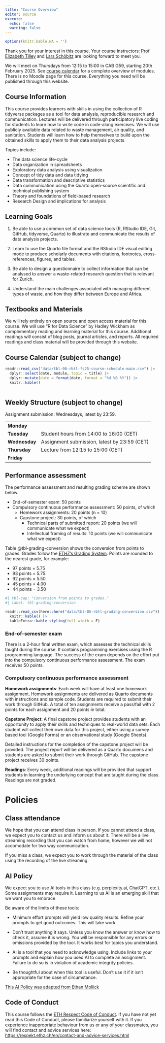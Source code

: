 ```yaml
---
title: "Course Overview"
editor: source
execute: 
  echo: false
  warning: false
---
```


```r
options(knitr.kable.NA = '')
```


Thank you for your interest in this course. Your course instructors: [Prof Elizabeth Tilley](https://ghe.ethz.ch/about/people/person-detail.MTc2MjI5.TGlzdC80MTI2LC0xNDYwMDMwNTU3.html) and [Lars Schöbitz](https://ghe.ethz.ch/about/people/person-detail.MjkyODc2.TGlzdC80MTI2LC0xNDYwMDMwNTU3.html) are looking forward to meet you.

We will meet on [Thursdays from 12:15 to 15:00 in CAB G59]{.highlight-peach}, starting 20th February 2025. See [course calendar](calendar.qmd) for a complete overview of modules. [There is no Moodle page for this course. Everything you need will be published through this website.]{.highlight-peach}

## Course Information

This course provides learners with skills in using the collection of R tidyverse packages as a tool for data analysis, reproducible research and communication. Lectures will be delivered through participatory live coding for students to learn how to write code in code-along exercises. We will use publicly available data related to waste management, air quality, and sanitation. Students will learn how to help themselves to build upon the obtained skills to apply them to their data analysis projects.

Topics include:

-   The data science life-cycle
-   Data organization in spreadsheets
-   Exploratory data analysis using visualization
-   Concept of tidy data and data tidying
-   Data transformation and descriptive statistics
-   Data communication using the Quarto open-source scientific and technical publishing system
- Theory and foundations of field-based research
- Research Design and implications for analysis


## Learning Goals

1.  Be able to use a common set of data science tools (R, RStudio IDE, Git, GitHub, tidyverse, Quarto) to illustrate and communicate the results of data analysis projects.

2.  Learn to use the Quarto file format and the RStudio IDE visual editing mode to produce scholarly documents with citations, footnotes, cross-references, figures, and tables.

3. Be able to design a questionnaire to collect information that can be analysed to answer a waste-related research question that is relevant for Zurich.

4. Understand the main challenges associated with managing different types of waste, and how they differ between Europe and Africa.

## Textbooks and Materials

We will rely entirely on open source and open access material for this course. We will use "R for Data Science" by Hadley Wickham as complementary reading and learning material for this course. Additional readings will consist of blog posts, journal articles, and reports. All required readings and class material will be provided through this website.

## Course Calendar (subject to change)

```r
readr::read_csv("data/tbl-00-rbtl-fs25-course-schedule-main.csv") |> 
  dplyr::select(date, module, topic = title) |> 
  dplyr::mutate(date = format(date, format = "%d %B %Y")) |> 
  knitr::kable()
  
```

## Weekly Structure (subject to change)

Assignment submission: Wednesdays, latest by 23:59.

|               |                                            |
|---------------|--------------------------------------------|
| **Monday**    |                                            |
| **Tuesday**   | Student hours from 14:00 to 16:00 (CET) |
| **Wednesday** | Assignment submission, latest by 23:59 (CET)   |
| **Thursday**  | Lecture from 12:15 to 15:00 (CET) |
| **Friday**    |                                            |


## Performance assessment

The performance assessment and resulting grading scheme are shown below.

-   End-of-semester exam: 50 points
-   Compulsory continuous performance assessment: 50 points, of which
    -   Homework assignments: 20 points (n = 10)
    -   Capstone project: 30 points, of which 
        - Technical parts of submitted report: 20 points (we will communicate what we expect) 
        - Intellectual framing of results: 10 points (we will communicate what we expect)
  
Table @tbl-grading-conversion shows the conversion from points to grades. Grades follow the [ETHZ's Grading System](https://ethz.ch/content/dam/ethz/main/education/rechtliches-abschluesse/grading.pdf). Points are rounded to the nearest grade, for example:

- 97 points = 5.75
- 93 points = 5.75
- 92 points = 5.50
- 45 points = 4.00
- 44 points = 3.50

```r
#| tbl-cap: "Conversion from points to grades."
#| label: tbl-grading-conversion

readr::read_csv(here::here("data/tbl-05-rbtl-grading-conversion.csv")) |>
  knitr::kable() |> 
  kableExtra::kable_styling(full_width = F)

```

### End-of-semester exam

There is a 2-hour final written exam, which assesses the technical skills taught during the course. It contains programming exercises using the R programming language. The success of the exam depends on the effort put into the compulsory continuous performance assessment. The exam receives 50 points.

### Compulsory continuous performance assessment

**Homework assignments**: Each week will have at least one homework assignment. Homework assignments are delivered as Quarto documents with instructions and sample code. Students are required to submit their work through GitHub. A total of ten assignments receive a pass/fail with 2 points for each assignment and 20 points in total.

**Capstone Project**: A final capstone project provides students with an opportunity to apply their skills and techniques to real-world data sets. Each student will collect their own data for this project, either using a survey based tool (Google Forms) or an observational study (Google Sheets). 

Detailed instructions for the completion of the capstone project will be provided. The project report will be delivered as a Quarto documens and students are asked to submit their work through GitHub. The capstone project receives 30 points.

**Readings**: Every week, additional readings will be provided that support students in learning the underlying concept that are taught during the class. Readings are not graded.

# Policies

## Class attendance

We hope that you can attend class in person. If you cannot attend a class, we expect you to contact us and inform us about it. There will be a live streaming recording that you can watch from home, however we will not accomodate for two way communication. 

If you miss a class, we expect you to work through the material of the class using the recording of the live streaming.

## AI Policy

We expect you to use AI tools in this class (e.g. perplexity.ai, ChatGPT, etc.). Some assignments may require it. Learning to us AI is an emerging skill that we want you to embrace. 

Be aware of the limits of these tools:

- Minimum effort prompts will yield low quality results. Refine your prompts to get good outcomes. This will take work. 

- Don't trust anything it says. Unless you know the answer or know how to check it, assume it is wrong. You will be responsible for any errors or omissions provided by the tool. It works best for topics you understand.

- AI is a tool that you need to acknowledge using. Include links to your prompts and explain how you used AI to complete an assignment. Failure to do so is in violation of academic integrity policies.

- Be thoughtful about when this tool is useful. Don't use it if it isn't appropriate for the case of circumstance.

[This AI Policy was adapted from Ethan Mollick](https://www.oneusefulthing.org/p/my-class-required-ai-heres-what-ive?utm_source=profile&utm_medium=reader2)

## Code of Conduct

This course follows the [ETH Respect Code of Conduct](https://respekt.ethz.ch/en/code-of-conduct.html). If you have not yet read this Code of Conduct, please familiarize yourself with it. If you experience inappropriate behaviour from us or any of your classmates, you will find contact and advice services here: <https://respekt.ethz.ch/en/contact-and-advice-services.html>

